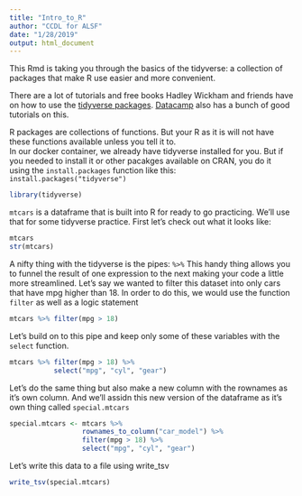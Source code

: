 ```yaml
---
title: "Intro_to_R"
author: "CCDL for ALSF"
date: "1/28/2019"
output: html_document
---
```


This Rmd is taking you through the basics of the tidyverse: a collection of packages
that make R use easier and more convenient.  

There are a lot of tutorials and free books Hadley Wickham and friends have on 
how to use the [tidyverse packages](https://r4ds.had.co.nz/index.html). 
[Datacamp](https://www.datacamp.com/) also has a bunch of good tutorials on this. 

R packages are collections of functions. But your R as it is will not have these
functions available unless you tell it to.  
In our docker container, we already have tidyverse installed for you. 
But if you needed to install it or other pacakges available on CRAN, you 
do it using the `install.packages` function like this: `install.packages("tidyverse")`
```r
library(tidyverse)
```

`mtcars` is a dataframe that is built into R for ready to go practicing. 
We'll use that for some tidyverse practice. 
First let's check out what it looks like: 
```r
mtcars
str(mtcars)
```
A nifty thing with the tidyverse is the pipes: `%>%`
This handy thing allows you to funnel the result of one expression to the next
making your code a little more streamlined.
Let's say we wanted to filter this dataset into only cars that have mpg higher 
than 18.
In order to do this, we would use the function `filter` as well as a logic statement
```r
mtcars %>% filter(mpg > 18)
```

Let's build on to this pipe and keep only some of these variables with the 
`select` function. 
```r
mtcars %>% filter(mpg > 18) %>% 
           select("mpg", "cyl", "gear")
```

Let's do the same thing but also make a new column with the rownames as it's own
column. And we'll assidn this new version of the dataframe as it's own thing
called `special.mtcars`
```r
special.mtcars <- mtcars %>% 
                  rownames_to_column("car_model") %>% 
                  filter(mpg > 18) %>% 
                  select("mpg", "cyl", "gear")
```

Let's write this data to a file using write_tsv
```r
write_tsv(special.mtcars)
```





